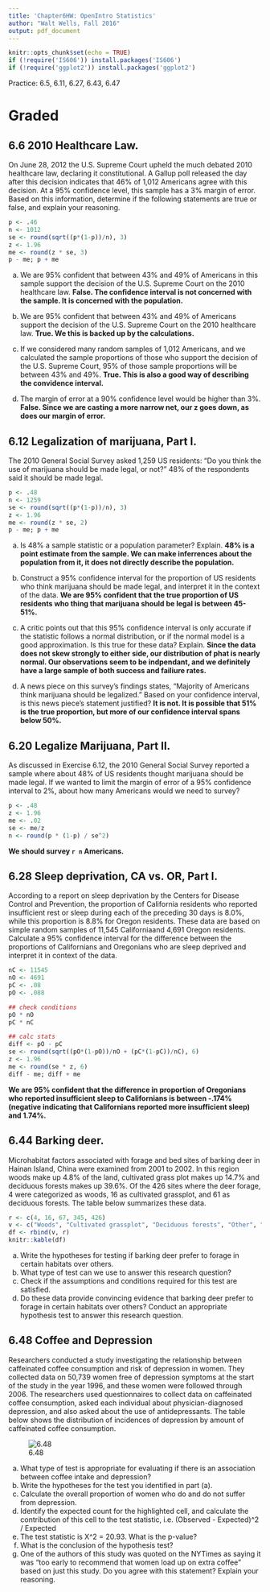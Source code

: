 ```yaml
---
title: 'Chapter6HW: OpenIntro Statistics'
author: "Walt Wells, Fall 2016"
output: pdf_document
---
```


```r
knitr::opts_chunk$set(echo = TRUE)
if (!require('IS606')) install.packages('IS606')
if (!require('ggplot2')) install.packages('ggplot2')
```

Practice: 6.5, 6.11, 6.27, 6.43, 6.47

# Graded

## 6.6 2010 Healthcare Law. 

On June 28, 2012 the U.S. Supreme Court upheld the much debated 2010 healthcare law, declaring it constitutional. A Gallup poll released the day after this decision indicates that 46% of 1,012 Americans agree with this decision. At a 95% confidence level, this sample has a 3% margin of error. Based on this information, determine if the following statements are true or false, and explain your reasoning.

```r
p <- .46
n <- 1012
se <- round(sqrt((p*(1-p))/n), 3)
z <- 1.96
me <- round(z * se, 3)
p - me; p + me
```

(a) We are 95% confident that between 43% and 49% of Americans in this sample support the decision of the U.S. Supreme Court on the 2010 healthcare law.
__False. The confidence interval is not concerned with the sample.   It is concerned with the population.__

(b) We are 95% confident that between 43% and 49% of Americans support the decision of the U.S. Supreme Court on the 2010 healthcare law.
__True.   We this is backed up by the calculations.__

(c) If we considered many random samples of 1,012 Americans, and we calculated the sample proportions of those who support the decision of the U.S. Supreme Court, 95% of those sample proportions will be between 43% and 49%.
__True.   This is also a good way of describing the convidence interval.__

(d) The margin of error at a 90% confidence level would be higher than 3%.
__False.   Since we are casting a more narrow net, our z goes down, as does our margin of error.__

## 6.12 Legalization of marijuana, Part I. 

The 2010 General Social Survey asked 1,259 US residents: “Do you think the use of marijuana should be made legal, or not?” 48% of the respondents said it should be made legal.

```r
p <- .48
n <- 1259
se <- round(sqrt((p*(1-p))/n), 3)
z <- 1.96
me <- round(z * se, 2)
p - me; p + me
```


(a) Is 48% a sample statistic or a population parameter? Explain.
__48% is a point estimate from the sample.   We can make inferrences about the population from it, it does not directly describe the population.__

(b) Construct a 95% confidence interval for the proportion of US residents who think marijuana should be made legal, and interpret it in the context of the data.
__We are 95% confident that the true proportion of US residents who thing that marijuana should be legal is between 45-51%.__

(c) A critic points out that this 95% confidence interval is only accurate if the statistic follows a normal distribution, or if the normal model is a good approximation. Is this true for these data? Explain.
__Since the data does not skew strongly to either side, our distribution of phat is nearly normal.   Our observations seem to be indpendant, and we definitely have a large sample of both success and failiure rates.__

(d) A news piece on this survey’s findings states, “Majority of Americans think marijuana should be legalized.” Based on your confidence interval, is this news piece’s statement justified? 
__It is not.   It is possible that 51% is the true proportion, but more of our confidence interval spans below 50%.__

## 6.20 Legalize Marijuana, Part II. 

As discussed in Exercise 6.12, the 2010 General Social Survey reported a sample where about 48% of US residents thought marijuana should be made legal. If we wanted to limit the margin of error of a 95% confidence interval to 2%, about how many Americans would we need to survey?

```r
p <- .48
z <- 1.96
me <- .02
se <- me/z
n <- round(p * (1-p) / se^2)
```

__We should survey `r n` Americans.__

## 6.28 Sleep deprivation, CA vs. OR, Part I. 

According to a report on sleep deprivation by the Centers for Disease Control and Prevention, the proportion of California residents who reported insufficient rest or sleep during each of the preceding 30 days is 8.0%, while this proportion is 8.8% for Oregon residents. These data are based on simple random samples of 11,545 Californiaand 4,691 Oregon residents. Calculate a 95% confidence interval for the difference between the proportions of Californians and Oregonians who are sleep deprived and interpret it in context of the data.

```r
nC <- 11545
nO <- 4691
pC <- .08
pO <- .088

## check conditions
pO * nO
pC * nC

## calc stats
diff <- pO - pC
se <- round(sqrt((pO*(1-pO))/nO + (pC*(1-pC))/nC), 6)
z <- 1.96
me <- round(se * z, 6)
diff - me; diff + me
```

__We are 95% confident that the difference in proportion of Oregonians who reported insufficient sleep to Californians is between -.174% (negative indicating that Californians reported more insufficient sleep) and 1.74%.__

## 6.44 Barking deer. 

Microhabitat factors associated with forage and bed sites of barking deer
in Hainan Island, China were examined from 2001 to 2002. In this region woods make up 4.8% of the land, cultivated grass plot makes up 14.7% and deciduous forests makes up 39.6%. Of the 426 sites where the deer forage, 4 were categorized as woods, 16 as cultivated grassplot, and 61 as deciduous forests. The table below summarizes these data. 

```r
r <- c(4, 16, 67, 345, 426)
v <- c("Woods", "Cultivated grassplot", "Deciduous forests", "Other", "Total")
df <- rbind(v, r)
knitr::kable(df)
```

(a) Write the hypotheses for testing if barking deer prefer to forage in certain habitats over others.
(b) What type of test can we use to answer this research question?
(c) Check if the assumptions and conditions required for this test are satisfied.
(d) Do these data provide convincing evidence that barking deer prefer to forage in certain habitats over others? Conduct an appropriate hypothesis test to answer this research question.

## 6.48 Coffee and Depression

Researchers conducted a study investigating the relationship between caffeinated coffee consumption and risk of depression in women. They collected data on 50,739 women free of depression symptoms at the start of the study in the year 1996, and these women were followed through 2006. The researchers used questionnaires to collect data on caffeinated coffee consumption, asked each individual about physician-diagnosed depression, and also asked about the use of antidepressants. The table below shows the distribution of incidences of depression by amount of caffeinated coffee consumption.

![6.48](6.48.png)

(a) What type of test is appropriate for evaluating if there is an association between coffee intake and depression?
(b) Write the hypotheses for the test you identified in part (a).
(c) Calculate the overall proportion of women who do and do not suffer from depression.
(d) Identify the expected count for the highlighted cell, and calculate the contribution of this cell to the test statistic, i.e. (Observed - Expected)^2 / Expected
(e) The test statistic is X^2 = 20.93. What is the p-value?
(f) What is the conclusion of the hypothesis test?
(g) One of the authors of this study was quoted on the NYTimes as saying it was “too early to recommend that women load up on extra coffee” based on just this study.  Do you agree with this statement? Explain your reasoning.
